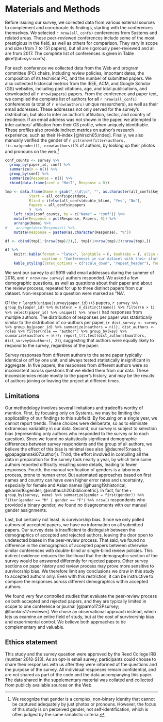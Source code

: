 # Materials and Methods {#sec:data}

Before issuing our survey, we collected data from various external sources to complement and corroborate its findings, starting with the conferences themselves. We selected `r nrow(all_confs)` conferences from Systems and related areas. These peer-reviewed conferences include some of the most prestigious in the field, as well as others for comparison. They vary in scope and size (from 7 to 151 papers), but all are rigorously peer-reviewed and all are from 2017. The complete list of conferences is given in Table \@ref(tab:sys-confs).

For each conference we collected data from the Web and program committee (PC) chairs, including review policies, important dates, the composition of its technical PC, and the number of submitted papers. We also collected historical metrics from the IEEE, ACM, and Google Scholar (GS) websites, including past citations, age, and total publications, and downloaded all `r nrow(papers)` papers. From the conference and paper text, we compiled the complete list of authors for all `r nrow(all_confs)` conferences (a total of `r nrow(authors)` unique researchers), as well as their email addresses. These addresses not only served for the survey's distribution, but also to infer an author's affiliation, sector, and country of residence. If an email address was not shown in the paper, we attempted to infer authors' affiliation from their GS profile, when uniquely identifiable. These profiles also provide indirect metrics on author's research experience, such as their H-index [@hirsch05:index]. Finally, we also manually verified the gender of `r pct(nrow(filter(authors, !is.na(gender))), nrow(authors))`% of authors, by looking up their photos and pronouns on the web.^[We recognize that gender is a complex, non-binary identity that cannot be captured adequately by just photos or pronouns. However, the focus of this study is on perceived gender, not self-identification, which is often judged by the same simplistic criteria.]


```r
conf_counts <- survey %>%
  group_by(paper_id, conf) %>%
  summarize(n = n()) %>%
  group_by(conf) %>%
  summarize(Response = n()) %>%
  rbind(data.frame(conf = "HotI", Response = 0))

tmp <- data.frame(Name = gsub("_\\d\\d", "", as.character(all_confs$key)),
           Start = all_confs$postdate,
           Blind = ifelse(all_confs$double_blind, "Yes", "No"),
           Papers = all_confs$npapers
           )  %>%
    left_join(conf_counts, by = c("Name" = "conf")) %>%
    mutate(Response = pct(Response, Papers, 0)) %>%
    arrange(Name) %>%
#    arrange(desc(Response)) %>%
    mutate(Response = paste0(as.character(Response), "%"))

df <- cbind(tmp[1:(nrow(tmp)/2),], tmp[(1+nrow(tmp)/2):nrow(tmp),])

df %>%
    knitr::kable(format = "latex", longtable = F, booktabs = T, align = c('l', 'c', 'c', 'r', 'r', 'l', 'c', 'c', 'r', 'r'),
                 caption = "Conferences in our dataset with their start date, double-blind policy, number of accepted papers, and survey response rate by papers", escape = T) %>%
    kable_styling(latex_options = c("scale_down", "repeat_header"), font_size = 6, position = "center")
```

We sent our survey to all 5919 valid email addresses during the summer of 2018, and `r nrow(raw_survey)` authors responded. We asked a few demographic questions, as well as questions about their paper and about the review process, repeated for up to three distinct papers from our dataset. Non-responses to a question were marked as "NA".

Of the `r length(unique(survey$paper_id))+5` papers,
`r survey %>% group_by(paper_id) %>% mutate(n = n_distinct(name)) %>% filter(n > 1) %>% select(paper_id) %>% unique() %>% nrow()`
had responses from multiple authors.
The distribution of responses per paper was statistically similar to the distribution of co-authors per paper,
(`r dist_survey <- survey %>% group_by(paper_id) %>% summarize(nauthors = n()); dist_authors <- roles %>% filter(role == "author") %>% group_by(key) %>% summarize(nauthors = n()); report_t(t.test(dist_authors$nauthors, dist_survey$nauthors), 2)`), 
suggesting that authors were equally likely to respond to the survey, regardless of the paper.

Survey responses from different authors to the same paper typically identical or off by one unit, and always tested statistically insignificant in aggregate. In five papers, the responses from different authors were so inconsistent across questions that we elided them from our data. These inconsistencies relate mostly to the paper's history, and may be the results of authors joining or leaving the project at different times.

<!---
```r
# survey %>% group_by(paper_id) %>% summarize(tmax = range(as.numeric(months_research), na.rm = T)[2], tmin = range(as.numeric(months_research), na.rm = T)[1], diff = tmax-tmin)
```
-->


## Limitations {-}

Our methodology involves several limitations and tradeoffs worthy of mention. First, by focusing only on Systems, we may be limiting the applicability of our findings to this subfield. By focusing on a single year, we cannot report trends. These choices were deliberate, so as to eliminate extraneous variability in our data. Second, our survey is subject to selection bias (representing only authors who responded to the survey or to each question). Since we found no statistically significant demographic differences between survey respondents and the group of all authors, we believe the effect of this bias is minimal (see also [@daume15:naacl; @papagiannaki07:author]). Third, the effort involved in compiling all the data in preparation for the survey took nearly a year, by which time some authors reported difficulty recalling some details, leading to fewer responses. Fourth, the manual verification of genders is a laborious process, prone to human error. But automated approaches based on first names and country can have even higher error rates and uncertainty, especially for female and Asian names [@huang19:historical; @karimi16:gender; @mattauch20:bibliometric]. In fact, for the
`r group_by(survey, name) %>% summarize(gender = first(gender)) %>% filter(gender == "M" | gender == "F") %>% nrow()`
respondents who provided a binary gender, we found no disagreements with our manual gender assignments.

Last, but certainly not least, is survivorship bias. Since we only polled authors of accepted papers, we have no information on all submitted papers.  Our survey data is insufficient to distinguish between the demographics of accepted and rejected authors, leaving the door open to undetected biases in the peer-review process. That said, we found no difference in the demographics of accepted papers between otherwise similar conferences with double-blind or single-blind review policies. This indirect evidence reduces the likelihood that the demographic section of the survey would be answered differently for rejected papers. Other survey sections on paper history and review process may prove more sensitive to survivorship bias. We therefore limit any conclusions we draw in this study to accepted authors only. Even with this restriction, it can be instructive to compare the responses across different demographics within accepted authors.

We found very few controlled studies that evaluate the peer-review process on both accepted and rejected papers, and they are typically limited in scope to one conference or journal [@parno17:SPsurvey; @tomkins17:reviewer]. We chose an observational approach instead, which lets us examine an entire field of study, but at the cost of survivorship bias and experimental control. We believe both approaches to be complementary and valuable.

## Ethics statement

This study and the survey question were approved by the Reed College IRB (number 2018-S13). As an opt-in email survey, participants could choose to share their responses with us after they were informed of the questions and the purpose of the survey. All individual responses remain confidential, and are not shared as part of the code and the data accompanying this paper. The data shared in the supplementary material was collated and collected from publicly available sources on the Web.